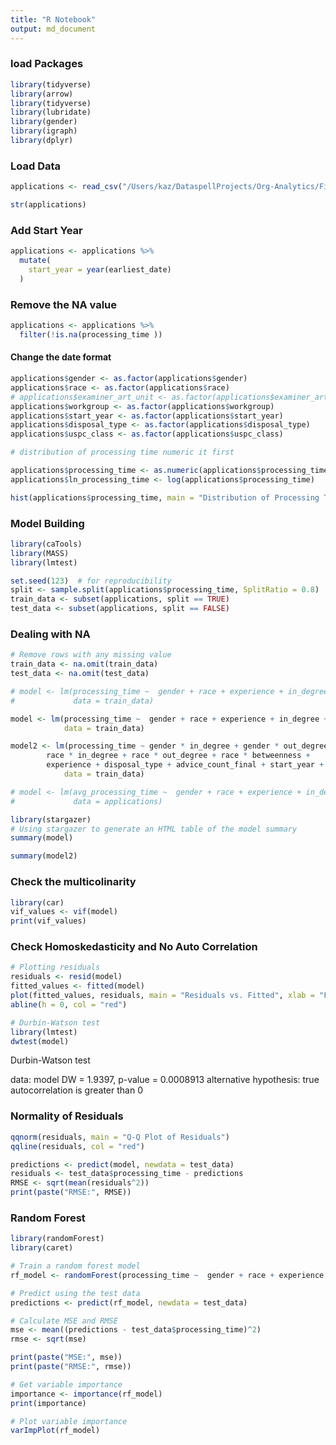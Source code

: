 ```yaml
---
title: "R Notebook"
output: md_document
---
```



### load Packages
```r
library(tidyverse)
library(arrow)
library(tidyverse)
library(lubridate)
library(gender)
library(igraph)
library(dplyr)
```

### Load Data
```r
applications <- read_csv("/Users/kaz/DataspellProjects/Org-Analytics/Final Project/Data/closest_dock_events.csv")
```

```r
str(applications)
```


### Add Start Year
```r
applications <- applications %>%
  mutate(
    start_year = year(earliest_date)
  )
```

### Remove the NA value
```r
applications <- applications %>%
  filter(!is.na(processing_time ))
```



#### Change the date format
```r
applications$gender <- as.factor(applications$gender)
applications$race <- as.factor(applications$race)
# applications$examiner_art_unit <- as.factor(applications$examiner_art_unit)
applications$workgroup <- as.factor(applications$workgroup)
applications$start_year <- as.factor(applications$start_year)
applications$disposal_type <- as.factor(applications$disposal_type)
applications$uspc_class <- as.factor(applications$uspc_class)
```


```r
# distribution of processing time numeric it first

applications$processing_time <- as.numeric(applications$processing_time)
applications$ln_processing_time <- log(applications$processing_time)
```

```r

hist(applications$processing_time, main = "Distribution of Processing Time", xlab = "Processing Time", col = "lightblue")
```



### Model Building
```r
library(caTools)
library(MASS)
library(lmtest)

```




```r
set.seed(123)  # for reproducibility
split <- sample.split(applications$processing_time, SplitRatio = 0.8)
train_data <- subset(applications, split == TRUE)
test_data <- subset(applications, split == FALSE)

```


### Dealing with NA
```r
# Remove rows with any missing value
train_data <- na.omit(train_data)
test_data <- na.omit(test_data)


```


```r
# model <- lm(processing_time ~  gender + race + experience + in_degree + out_degree + betweenness + disposal_type + sequence_diff + advice_count_final + start_year + workgroup,
#             data = train_data)

model <- lm(processing_time ~  gender + race + experience + in_degree + out_degree + betweenness + disposal_type  + advice_count_final + start_year + workgroup,
            data = train_data)

model2 <- lm(processing_time ~ gender * in_degree + gender * out_degree + gender * betweenness +
        race * in_degree + race * out_degree + race * betweenness +
        experience + disposal_type + advice_count_final + start_year + workgroup,
            data = train_data)

# model <- lm(avg_processing_time ~  gender + race + experience + in_degree + out_degree + betweenness + disposal_type + sequence_diff + advice_count_final + start_year + workgroup,
#             data = applications)
```

```r
library(stargazer)
# Using stargazer to generate an HTML table of the model summary
summary(model)
```



```r
summary(model2)

```



### Check the multicolinarity
```r
library(car)
vif_values <- vif(model)
print(vif_values)

```



### Check Homoskedasticity and  No Auto Correlation
```r
# Plotting residuals
residuals <- resid(model)
fitted_values <- fitted(model)
plot(fitted_values, residuals, main = "Residuals vs. Fitted", xlab = "Fitted Values", ylab = "Residuals")
abline(h = 0, col = "red")

# Durbin-Watson test
library(lmtest)
dwtest(model)
```

Durbin-Watson test

data:  model
DW = 1.9397, p-value = 0.0008913
alternative hypothesis: true autocorrelation is greater than 0






### Normality of Residuals
```r
qqnorm(residuals, main = "Q-Q Plot of Residuals")
qqline(residuals, col = "red")
```



```r
predictions <- predict(model, newdata = test_data)
residuals <- test_data$processing_time - predictions
RMSE <- sqrt(mean(residuals^2))
print(paste("RMSE:", RMSE))
```


### Random Forest

```r
library(randomForest)
library(caret)
```




```r
# Train a random forest model
rf_model <- randomForest(processing_time ~  gender + race + experience + in_degree + out_degree + betweenness + disposal_type  + advice_count_final + start_year + workgroup , data = train_data, ntree = 500, mtry = 4, importance = TRUE)

```
```r
# Predict using the test data
predictions <- predict(rf_model, newdata = test_data)

# Calculate MSE and RMSE
mse <- mean((predictions - test_data$processing_time)^2)
rmse <- sqrt(mse)

print(paste("MSE:", mse))
print(paste("RMSE:", rmse))

```

```r
# Get variable importance
importance <- importance(rf_model)
print(importance)

# Plot variable importance
varImpPlot(rf_model)

```
